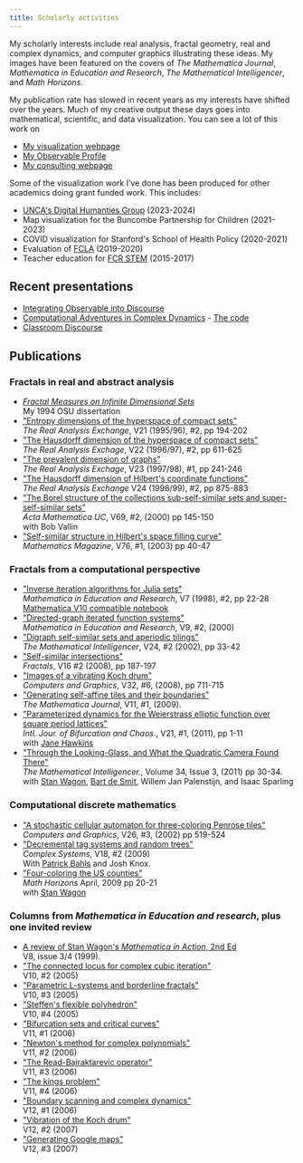 ```yaml
---
title: Scholarly activities 
---
```


::: {.grid}

::::: {.g-col-8}

My scholarly interests include real analysis, fractal geometry, real and complex dynamics, and computer graphics illustrating these ideas. My images have been featured on the covers of [The Mathematica Journal]{style="font-style: italic"}, [Mathematica in Education and Research]{style="font-style: italic"}, [The Mathematical Intelligencer]{style="font-style: italic"}, and [Math Horizons]{style="font-style: italic"}.

My publication rate has slowed in recent years as my interests have shifted over the years. Much of my creative output these days goes into mathematical, scientific, and data visualization. You can see a lot of this work on

  -   [My visualization webpage](./visualization.html)
  -   [My Observable Profile](https://observablehq.com/@mcmcclur?page=1&sort=stars&direction=desc)
  -   [My consulting webpage](http://wncviz.com)

Some of the visualization work I've done has been produced for other academics doing grant funded work. This includes:

  -   [UNCA\'s Digital Humanties Group](./scholarship/NEH/) (2023-2024)
  -   Map visualization for the Buncombe Partnership for Children
    (2021-2023)
  -   COVID visualization for Stanford\'s School of Health Policy
    (2020-2021)
  -   Evaluation of [FCLA](http://linear.ups.edu/html/fcla.html)
    (2019-2020)
  -   Teacher education for [FCR STEM](https://lsi.fsu.edu/fcrstem)
    (2015-2017)

## Recent presentations

  - [Integrating Observable into Discourse](../presentations/ObservableInDiscourse/)
  -   [Computational Adventures in Complex Dynamics](Presentations/cacd/)
    -   [The code](Presentations/cacd/code/)
  -   [Classroom Discourse](Presentations/cdt/)

## Publications

### Fractals in real and abstract analysis

  -   [*Fractal Measures on Infinite Dimensional
    Sets*](papers/dissertation.pdf)\
    My 1994 OSU dissertation
  -   [\"Entropy dimensions of the hyperspace of compact
    sets\"](papers/edim.pdf)\
    *The Real Analysis Exchange*, V21 (1995/96), #2, pp 194-202
  -   [\"The Hausdorff dimension of the hyperspace of compact
    sets\"](papers/hdim.pdf)\
    *The Real Analysis Exchage*, V22 (1996/97), #2, pp 611-625
  -   [\"The prevalent dimension of graphs\"](papers/prevfunc.pdf)\
    *The Real Analysis Exchage*, V23 (1997/98), #1, pp 241-246
  -   [\"The Hausdorff dimension of Hilbert\'s coordinate
    functions\"](papers/hilbertcurves.pdf)\
    *The Real Analysis Exchange* V24 (1998/99), #2, pp 875-883
  -   [\"The Borel structure of the collections sub-self-similar sets and
    super-self-similar sets\"](papers/sss.pdf)\
    *Acta Mathematica UC*, V69, #2, (2000) pp 145-150\
    with Bob Vallin
  -   [\"Self-similar structure in Hilbert\'s space filling
    curve\"](papers/hilbertexpos.pdf)\
    *Mathematics Magazine*, V76, #1, (2003) pp 40-47

### Fractals from a computational perspective

  -   [\"Inverse iteration algorithms for Julia
    sets\"](papers/Julia.pdf)\
    *Mathematica in Education and Research*, V7 (1998), #2, pp 22-28\
    [Mathematica V10 compatible
    notebook](papers/JuliaNew.nb){.small_link}
  -   [\"Directed-graph iterated function
    systems\"](papers/DigraphFractals.pdf)\
    *Mathematica in Education and Research*, V9, #2, (2000)
  -   [\"Digraph self-similar sets and aperiodic
    tilings\"](papers/DigraphFractiles.pdf)\
    *The Mathematical Intelligencer*, V24, #2 (2002), pp 33-42
  -   [\"Self-similar intersections\"](papers/intersections.pdf)\
    *Fractals*, V16 #2 (2008), pp 187-197
  -   [\"Images of a vibrating Koch drum\"](papers/KochDrum.pdf)\
    *Computers and Graphics*, V32, #6, (2008), pp 711-715
  -   [\"Generating self-affine tiles and their
    boundaries\"](papers/SelfAffineTilesPP.pdf)\
    *The Mathematica Journal*, V11, #1, (2009).
  -   [\"Parameterized dynamics for the Weierstrass elliptic function over
    square period lattices\"](papers/hawkins-mcclure.pdf)\
    *Intl. Jour. of Bifurcation and Chaos.*, V21, #1, (2011), pp 1-11\
    with [Jane
    Hawkins](http://www.math.unc.edu/Faculty/jhawkins/){.small_link}
  -   [\"Through the Looking-Glass, and What the Quadratic Camera Found
    There\"](papers/QuadraticCamera.pdf)\
    *The Mathematical Intelligencer.*, Volume 34, Issue 3, (2011) pp
    30-34.\
    with [Stan Wagon](http://stanwagon.com/){.small_link}, [Bart de
    Smit](http://www.math.leidenuniv.nl/~desmit/){.small_link}, Willem
    Jan Palenstijn, and Isaac Sparling

### Computational discrete mathematics

  -   [\"A stochastic cellular automaton for three-coloring Penrose
    tiles\"](papers/Penrose3Color.pdf)\
    *Computers and Graphics*, V26, #3, (2002) pp 519-524
  -   [\"Decremental tag systems and random
    trees\"](papers/DecrementalTagTreesPreprint.pdf)\
    *Complex Systems*, V18, #2 (2009)\
    With [Patrick
    Bahls](https://sites.google.com/a/unca.edu/pbahls/){.small_link} and
    Josh Knox.\
  -   [\"Four-coloring the US
    counties\"](papers/FourColoringUSCounties.pdf)\
    *Math Horizons* April, 2009 pp 20-21\
    with [Stan Wagon](http://stanwagon.com/){.small_link}

### Columns from *Mathematica in Education and research*, plus one invited review

  -   [A review of Stan Wagon\'s *Mathematica in Action*, 2nd
    Ed](papers/MIAReview.pdf)\
    V8, issue 3/4 (1999).
  -   [\"The connected locus for complex cubic
    iteration\"](papers/CubicIterationPP.pdf)\
    V10, #2 (2005)
  -   [\"Parametric L-systems and borderline
    fractals\"](papers/PLSystemsPP.pdf)\
    V10, #3 (2005)
  -   [\"Steffen\'s flexible
    polyhedron\"](papers/SteffenPolyhedronPP.pdf)\
    V10, #4 (2005)
  -   [\"Bifurcation sets and critical
    curves\"](papers/CriticalBifurcationPP.pdf)\
    V11, #1 (2006)
  -   [\"Newton\'s method for complex
    polynomials\"](papers/NewtonsMethodPP.pdf)\
    V11, #2 (2006)
  -   [\"The Read-Bajraktarevic operator\"](papers/ReadBajPP.pdf)\
    V11, #3 (2006)
  -   [\"The kings problem\"](papers/KingsProblem.pdf)\
    V11, #4 (2006)
  -   [\"Boundary scanning and complex
    dynamics\"](papers/BoundaryScanPP.pdf)\
    V12, #1 (2006)
  -   [\"Vibration of the Koch drum\"](papers/KochDrumPP.pdf)\
    V12, #2 (2007)
  -   [\"Generating Google maps\"](papers/GoogleMappingPP.pdf)\
    V12, #3 (2007)


:::::

::::: {.g-col-4 .d-none .d-md-block transform="translate(0,-25px)"}


::: {.overflow-container}

<div id="observablehq-side_spiral-456b7d22"></div>

<script type="module">
import {Runtime, Inspector} from "https://cdn.jsdelivr.net/npm/@observablehq/runtime@5/dist/runtime.js";
import define from "https://api.observablehq.com/@mcmcclur/self-similar-spirals@301.js?v=4";
new Runtime().module(define, name => {
  if (name === "side_spiral") return new Inspector(document.querySelector("#observablehq-side_spiral-456b7d22"));
});
</script>

::: 

:::::

:::
